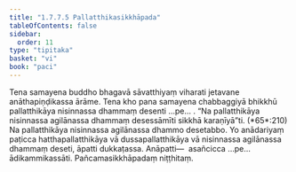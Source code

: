 ```yaml
---
title: "1.7.7.5 Pallatthikasikkhāpada"
tableOfContents: false
sidebar:
  order: 11
type: "tipitaka"
basket: "vi"
book: "paci"
---
```



<DynamicBreadcrumb />

<Division number="642" book="paci">

<Paragraph number="2023" book="paci">
Tena samayena buddho bhagavā sāvatthiyaṃ viharati jetavane anāthapiṇḍikassa ārāme. Tena kho pana samayena chabbaggiyā bhikkhū pallatthikāya nisinnassa dhammaṃ desenti …pe… .
</Paragraph>

<Paragraph number="2024" book="paci">
<Emphasis>“Na pallatthikāya nisinnassa agilānassa dhammaṃ desessāmīti sikkhā karaṇīyā”</Emphasis>ti. (*65*:<Emphasis>210</Emphasis>)
</Paragraph>

<Paragraph number="2025" book="paci">
Na pallatthikāya nisinnassa agilānassa dhammo desetabbo. Yo anādariyaṃ paṭicca hatthapallatthikāya vā dussapallatthikāya vā nisinnassa agilānassa dhammaṃ deseti, āpatti dukkaṭassa.
</Paragraph>

<Paragraph number="2026" book="paci">
Anāpatti—  asañcicca …pe…  ādikammikassāti.

</Paragraph>
</Division>

<Paragraph number="2027" type="center" book="paci">
Pañcamasikkhāpadaṃ niṭṭhitaṃ.
</Paragraph>